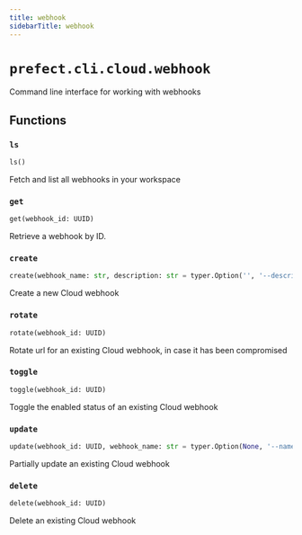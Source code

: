 ```yaml
---
title: webhook
sidebarTitle: webhook
---
```


# `prefect.cli.cloud.webhook`



Command line interface for working with webhooks


## Functions

### `ls` <sup><a href="https://github.com/prefecthq/prefect/blob/main/src/prefect/cli/cloud/webhook.py#L45" target="_blank"><Icon icon="github" style="width: 14px; height: 14px;" /></a></sup>

```python
ls()
```


Fetch and list all webhooks in your workspace


### `get` <sup><a href="https://github.com/prefecthq/prefect/blob/main/src/prefect/cli/cloud/webhook.py#L59" target="_blank"><Icon icon="github" style="width: 14px; height: 14px;" /></a></sup>

```python
get(webhook_id: UUID)
```


Retrieve a webhook by ID.


### `create` <sup><a href="https://github.com/prefecthq/prefect/blob/main/src/prefect/cli/cloud/webhook.py#L73" target="_blank"><Icon icon="github" style="width: 14px; height: 14px;" /></a></sup>

```python
create(webhook_name: str, description: str = typer.Option('', '--description', '-d', help='Description of the webhook'), template: str = typer.Option(None, '--template', '-t', help='Jinja2 template expression'))
```


Create a new Cloud webhook


### `rotate` <sup><a href="https://github.com/prefecthq/prefect/blob/main/src/prefect/cli/cloud/webhook.py#L111" target="_blank"><Icon icon="github" style="width: 14px; height: 14px;" /></a></sup>

```python
rotate(webhook_id: UUID)
```


Rotate url for an existing Cloud webhook, in case it has been compromised


### `toggle` <sup><a href="https://github.com/prefecthq/prefect/blob/main/src/prefect/cli/cloud/webhook.py#L131" target="_blank"><Icon icon="github" style="width: 14px; height: 14px;" /></a></sup>

```python
toggle(webhook_id: UUID)
```


Toggle the enabled status of an existing Cloud webhook


### `update` <sup><a href="https://github.com/prefecthq/prefect/blob/main/src/prefect/cli/cloud/webhook.py#L153" target="_blank"><Icon icon="github" style="width: 14px; height: 14px;" /></a></sup>

```python
update(webhook_id: UUID, webhook_name: str = typer.Option(None, '--name', '-n', help='Webhook name'), description: str = typer.Option(None, '--description', '-d', help='Description of the webhook'), template: str = typer.Option(None, '--template', '-t', help='Jinja2 template expression'))
```


Partially update an existing Cloud webhook


### `delete` <sup><a href="https://github.com/prefecthq/prefect/blob/main/src/prefect/cli/cloud/webhook.py#L182" target="_blank"><Icon icon="github" style="width: 14px; height: 14px;" /></a></sup>

```python
delete(webhook_id: UUID)
```


Delete an existing Cloud webhook

